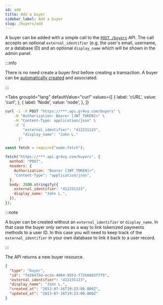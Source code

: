```yaml
---
id: add
title: Add a buyer
sidebar_label: Add a buyer
slug: /buyers/add
---
```



A buyer can be added with a simple call to the [`POST /buyers`][api] API. The
call accepts an optional `external_identifier` (e.g. the user's email, username,
or a database ID) and an optional `display_name` which will be shown in the
admin panel.

[api]: /reference#operation/add-buyer

:::info

There is no need create a buyer first before creating a transaction. A buyer can
be [automatically created][transactions] and associated.

[transactions]: /guides/buyers/associate

:::

<Tabs
  groupId="lang"
  defaultValue="curl"
  values={[
    { label: 'cURL', value: 'curl', },
    { label: 'Node', value: 'node', },
  ]}
>
  <TabItem value="curl">

```bash
curl -i -X POST "https://***.api.gr4vy.com/buyers" \
    -H "Authorization: Bearer [JWT_TOKEN]>" \
    -H "Content-Type: application/json" \
    -d '{
        "external_identifier": "412231123",
        "display_name": "John L."
      }'
```

  </TabItem>
  <TabItem value="node">

```js
const fetch = require("node-fetch");

fetch("https://***.api.gr4vy.com/buyers", {
  method: "POST",
  headers: {
    Authorization: "Bearer [JWT_TOKEN]>",
    "Content-Type": "application/json",
  },
  body: JSON.stringify({
    external_identifier: "412231123",
    display_name: "John L.",
  }),
});
```

  </TabItem>
</Tabs>

:::note

A buyer can be created without an `external_identifier` or `display_name`. In
that case the buyer only serves as a way to link tokenized payments methods to a
user ID. In this case you will need to keep track of the `external_identifier`
in your own database to link it back to a user record.

:::

The API returns a new buyer resource.

```json
{
  "type": "buyer",
  "id": "fe26475d-ec3e-4884-9553-f7356683f7f9",
  "external_identifier": "412231123",
  "display_name": "John L.",
  "created_at": "2013-07-16T19:23:00.000Z",
  "updated_at": "2013-07-16T19:23:00.000Z"
}
```
